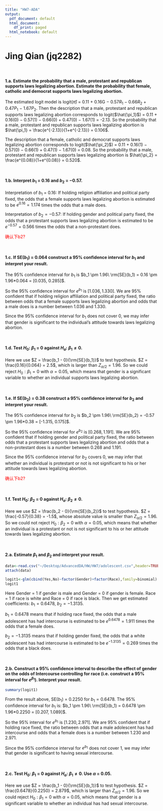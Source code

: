 ```yaml
---
title: "HW7-ADA"
output:
  pdf_document: default
  html_document:
    df_print: paged
  html_notebook: default
---
```

#                             Jing Qian (jq2282)

<br>

#### 1.a. Estimate the probability that a male, protestant and republican supports laws legalizing abortion. Estimate the probability that female, catholic and democrat supports laws legalizing abortion.
The estimated logit model is logit($\hat{\pi}$) = 0.11 + 0.16G − 0.57$R_1$ − 0.66$R_2$ + 0.47$P_1$ − 1.67$P_2$.
Then the description that a male, protestant and republican supports laws legalizing abortion corresponds to logit($\hat{\pi_1}$) = 0.11 + 0.16(0) − 0.57(1) − 0.66(0) + 0.47(0) − 1.67(1) = -2.13. 
So the probability that a male, protestant and republican supports laws legalizing abortion is 
$\hat{\pi_1} = \frac{e^{-2.13}}{1+e^{-2.13}} = 0.106$.

The description that a female, catholic and democrat supports laws legalizing abortion corresponds to logit($\hat{\pi_2}$) = 0.11 + 0.16(1) − 0.57(0) − 0.66(1) + 0.47(1) − 1.67(0) = 0.08. 
So the probability that a male, protestant and republican supports laws legalizing abortion is 
$\hat{\pi_2} = \frac{e^{0.08}}{1+e^{0.08}} = 0.520$.

<br>

#### 1.b. Interpret $b_1$ = 0.16 and $b_2$ = −0.57.
Interpretation of $b_1$ = 0.16:
If holding religion affiliation and political party fixed, the odds that a female supports laws legalizing abortion is estimated to be $e^{0.16} = 1.174$ times the odds that a male does.

Interpretation of $b_2 = -0.57$:
If holding gender and political party fixed, the odds that a protestant supports laws legalizing abortion is estimated to be $e^{-0.57} = 0.566$ times the odds that a non-protestant does.

<span style = "color:red">确认下b2?</span>

<br>

#### 1.c. If SE($b_1$) = 0.064 construct a 95% confidence interval for $b_1$ and interpret your result.
The 95% confidence interval for $b_1$ is $b_1 \pm 1.96\ \rm{SE}(b_1) = 0.16 \pm 1.96*0.064 = [0.035, 0.285]$.

So the 95% confidence interval for $e^{b_1}$ is $[1.036, 1.330]$.
We are 95% confident that if holding religion affiliation and political party fixed, the ratio between odds that a female supports laws legalizing abortion and odds that a male does is a number between 1.036 and 1.330.

Since the 95% confidence interval for $b_1$ does not cover 0, we may infer that gender is significant to the individual's attitude towards laws legalizing abortion.

<br>

#### 1.d. Test $H_0$: $\beta_1$ = 0 against $H_a$: $\beta_1 \neq 0$.
Here we use $Z = \frac{b_1 - 0}{\rm{SE}(b_1)}$ to test hypothesis.
$Z = \frac{0.16}{0.064} = 2.5$, which is larger than $Z_{\alpha/2} = 1.96$.
So we could reject $H_0: \beta_1 = 0$ with $\alpha = 0.05$, which means that gender is a significant variable to whether an individual supports laws legalizing abortion.

<br>

#### 1.e. If SE($b_2$) = 0.38 construct a 95% confidence interval for $b_2$ and interpret your result.
The 95% confidence interval for $b_2$ is $b_2 \pm 1.96\ \rm{SE}(b_2) = -0.57 \pm 1.96*0.38 = [-1.315, 0.175]$.

So the 95% confidence interval for $e^{b_2}$ is $[0.268, 1.191]$.
We are 95% confident that if holding gender and political party fixed, the ratio between odds that a protestant supports laws legalizing abortion and odds that a non-protestant does is a number between 0.268 and 1.191.

Since the 95% confidence interval for $b_2$ covers 0, we may infer that whether an individual is protestant or not is not significant to his or her attitude towards laws legalizing abortion.

<span style = "color:red">确认下b2?</span>

<br>

#### 1.f. Test $H_0$: $\beta_2$ = 0 against $H_a$: $\beta_2 \neq 0$.
Here we use $Z = \frac{b_2 - 0}{\rm{SE}(b_2)}$ to test hypothesis.
$Z = \frac{-0.57}{0.38} = -1.5$, whose absolute value is smaller than $Z_{\alpha/2} = 1.96$.
So we could not reject $H_0: \beta_2 = 0$ with $\alpha = 0.05$, which means that whether an individual is a protestant or not is not significant to his or her attitude towards laws legalizing abortion.

<br>

#### 2.a. Estimate $\beta_1$ and $\beta_2$ and interpret your result.
```r
data<-read.csv("~/Desktop/AdvancedDA/HW/HW7/adolescent.csv",header=TRUE,sep=',')
attach(data)
```
```r
logit1<-glm(cbind(Yes,No)~factor(Gender)+factor(Race),family=binomial)
logit1
```
Here Gender = 1 if gender is male and Gender = 0 if gender is female.
Race = 1 if race is white and Race = 0 if race is black.
Then we get estimated coefficients: $b_1 = 0.6478,\ b_2 = -1.3135$.

$b_1 = 0.6478$ means that if holding race fixed, the odds that a male adolescent has had intercourse is estimated to be $e^{0.6478} = 1.911$ times the odds that a female does.

$b_2 = -1.3135$ means that if holding gender fixed, the odds that a white adolescent has had intercourse is estimated to be $e^{-1.3135} = 0.269$ times the odds that a black does.

<br>

#### 2.b. Construct a 95% confidence interval to describe the effect of gender on the odds of Intercourse controlling for race (i.e. construct a 95% interval for $e^{\beta_1}$). Interpret your result.
```r
summary(logit1)
```
From the result above, SE($b_1$) = 0.2250 for $b_1 = 0.6478$.
The 95% confidence interval for $b_1$ is: $b_1 \pm 1.96\ \rm{SE}(b_1) = 0.6478 \pm 1.96*0.2250 = [0.207, 1.089]$.

So the 95% interval for $e^{b_1}$ is $[1.230, 2.971]$.
We are 95% confident that if holding race fixed, the ratio between odds that a male adolescent has had intercourse and odds that a female does is a number between 1.230 and 2.971.

Since the 95% confidence interval for $e^{b_1}$ does not cover 1, we may infer that gender is significant to having sexual intercourse.

<br>

#### 2.c. Test $H_0$: $\beta_1$ = 0 against $H_a$: $\beta_1 \neq 0$. Use $\alpha$ = 0.05.
Here we use $Z = \frac{b_1 - 0}{\rm{SE}(b_1)}$ to test hypothesis.
$Z = \frac{0.6478}{0.2250} = 2.879$, which is larger than $Z_{\alpha/2} = 1.96$.
So we could reject $H_0: \beta_1 = 0$ with $\alpha = 0.05$, which means that gender is a significant variable to whether an individual has had sexual intercourse.










